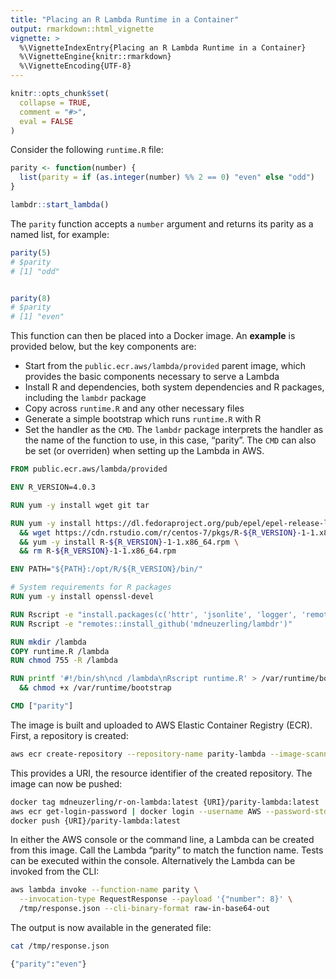 ```yaml
---
title: "Placing an R Lambda Runtime in a Container"
output: rmarkdown::html_vignette
vignette: >
  %\VignetteIndexEntry{Placing an R Lambda Runtime in a Container}
  %\VignetteEngine{knitr::rmarkdown}
  %\VignetteEncoding{UTF-8}
---
```


```r
knitr::opts_chunk$set(
  collapse = TRUE,
  comment = "#>",
  eval = FALSE
)
```

Consider the following `runtime.R` file:

```r
parity <- function(number) {
  list(parity = if (as.integer(number) %% 2 == 0) "even" else "odd")
}

lambdr::start_lambda()
```

The `parity` function accepts a `number` argument and returns its parity as a named list, for example:

```r
parity(5)
# $parity
# [1] "odd"


parity(8)
# $parity
# [1] "even"
```

This function can then be placed into a Docker image. An **example** is provided below, but the key components are:

* Start from the `public.ecr.aws/lambda/provided` parent image, which provides the basic components necessary to serve a Lambda
* Install R and dependencies, both system dependencies and R packages, including the `lambdr` package
* Copy across `runtime.R` and any other necessary files
* Generate a simple bootstrap which runs `runtime.R` with R
* Set the handler as the `CMD`. The `lambdr` package interprets the handler as the name of the function to use, in this case, "parity". The `CMD` can also be set (or overriden) when setting up the Lambda in AWS.

```dockerfile
FROM public.ecr.aws/lambda/provided

ENV R_VERSION=4.0.3

RUN yum -y install wget git tar

RUN yum -y install https://dl.fedoraproject.org/pub/epel/epel-release-latest-7.noarch.rpm \
  && wget https://cdn.rstudio.com/r/centos-7/pkgs/R-${R_VERSION}-1-1.x86_64.rpm \
  && yum -y install R-${R_VERSION}-1-1.x86_64.rpm \
  && rm R-${R_VERSION}-1-1.x86_64.rpm

ENV PATH="${PATH}:/opt/R/${R_VERSION}/bin/"

# System requirements for R packages
RUN yum -y install openssl-devel

RUN Rscript -e "install.packages(c('httr', 'jsonlite', 'logger', 'remotes'), repos = 'https://packagemanager.rstudio.com/all/__linux__/centos7/latest')"
RUN Rscript -e "remotes::install_github('mdneuzerling/lambdr')"

RUN mkdir /lambda
COPY runtime.R /lambda
RUN chmod 755 -R /lambda

RUN printf '#!/bin/sh\ncd /lambda\nRscript runtime.R' > /var/runtime/bootstrap \
  && chmod +x /var/runtime/bootstrap

CMD ["parity"]
```

The image is built and uploaded to AWS Elastic Container Registry (ECR). First, a repository is created:

```bash
aws ecr create-repository --repository-name parity-lambda --image-scanning-configuration scanOnPush=true
```

This provides a URI, the resource identifier of the created repository. The image can now be pushed:

```bash
docker tag mdneuzerling/r-on-lambda:latest {URI}/parity-lambda:latest
aws ecr get-login-password | docker login --username AWS --password-stdin {URI}
docker push {URI}/parity-lambda:latest
```

In either the AWS console or the command line, a Lambda can be created from this image. Call the Lambda "parity" to match the function name. Tests can be executed within the console. Alternatively the Lambda can be invoked from the CLI:

```bash
aws lambda invoke --function-name parity \
  --invocation-type RequestResponse --payload '{"number": 8}' \
  /tmp/response.json --cli-binary-format raw-in-base64-out
```

The output is now available in the generated file:

```bash
cat /tmp/response.json            
```

```bash
{"parity":"even"}
```
